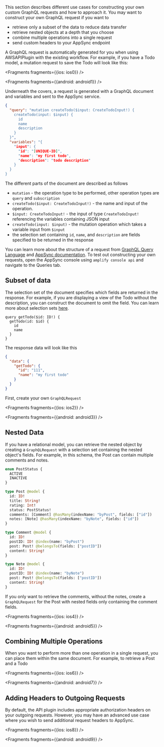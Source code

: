 This section describes different use cases for constructing your own custom GraphQL requests and how to approach it. You may want to construct your own GraphQL request if you want to
- retrieve only a subset of the data to reduce data transfer
- retrieve nested objects at a depth that you choose
- combine multiple operations into a single request
- send custom headers to your AppSync endpoint

A GraphQL request is automatically generated for you when using AWSAPIPlugin with the existing workflow. For example, if you have a Todo model, a mutation request to save the Todo will look like this:


<Fragments fragments={{ios: ios0}} />


<Fragments fragments={{android: android1}} />

Underneath the covers, a request is generated with a GraphQL document and variables and sent to the AppSync service. 

```json
{ 
  "query": "mutation createTodo($input: CreateTodoInput!) {
    createTodo(input: $input) {
      id
      name
      description
    }
  }",
  "variables": "{
    "input": {
      "id": "[UNIQUE-ID]",
      "name": "my first todo",
      "description": "todo description"
    }
  }
}
```

The different parts of the document are described as follows
- `mutation` - the operation type to be performed, other operation types are `query` and `subscription`
- `createTodo($input: CreateTodoInput!)` - the name and input of the operation. 
- `$input: CreateTodoInput!` - the input of type `CreateTodoInput!` referencing the variables containing JSON input
- `createTodo(input: $input)` - the mutation operation which takes a variable input from `$input`
- the selection set containing `id`, `name`, and `description` are fields specified to be returned in the response

You can learn more about the structure of a request from [GraphQL Query Language](https://graphql.org/learn/) and [AppSync documentation](https://docs.aws.amazon.com/appsync/latest/devguide/graphql-overview.html). To test out constructing your own requests, open the AppSync console using `amplify console api` and navigate to the Queries tab.

## Subset of data

The selection set of the document specifies which fields are returned in the response. For example, if you are displaying a view of the Todo without the description, you can construct the document to omit the field. You can learn more about selection sets [here](https://spec.graphql.org/draft/#sec-Selection-Sets).

```
query getTodo($id: ID!) {
  getTodo(id: $id) {
    id
    name
  }
}
```
The response data will look like this
```json
{
  "data": {
    "getTodo": {
      "id": "111",
      "name": "my first todo"
    }
  }
}
```
First, create your own `GraphQLRequest`


<Fragments fragments={{ios: ios2}} />


<Fragments fragments={{android: android3}} />

## Nested Data
If you have a relational model, you can retrieve the nested object by creating a `GraphQLRequest` with a selection set containing the nested object's fields. For example, in this schema, the Post can contain multiple comments and notes.

```graphql
enum PostStatus {
  ACTIVE
  INACTIVE
}

type Post @model {
  id: ID!
  title: String!
  rating: Int!
  status: PostStatus!
  comments: [Comment] @hasMany(indexName: "byPost", fields: ["id"])
  notes: [Note] @hasMany(indexName: "byNote", fields: ["id"])
}

type Comment @model {
  id: ID!
  postID: ID! @index(name: "byPost")
  post: Post! @belongsTo(fields: ["postID"])
  content: String!
}

type Note @model {
  id: ID!
  postID: ID! @index(name: "byNote")
  post: Post! @belongsTo(fields: ["postID"])
  content: String!
}
```

If you only want to retrieve the comments, without the notes, create a `GraphQLRequest` for the Post with nested fields only containing the comment fields.


<Fragments fragments={{ios: ios4}} />


<Fragments fragments={{android: android5}} />

## Combining Multiple Operations

When you want to perform more than one operation in a single request, you can place them within the same document. For example, to retrieve a Post and a Todo


<Fragments fragments={{ios: ios6}} />


<Fragments fragments={{android: android7}} />

## Adding Headers to Outgoing Requests

By default, the API plugin includes appropriate authorization headers on your outgoing requests. However, you may have an advanced use case where you wish to send additional request headers to AppSync.


<Fragments fragments={{ios: ios8}} />


<Fragments fragments={{android: android9}} />
